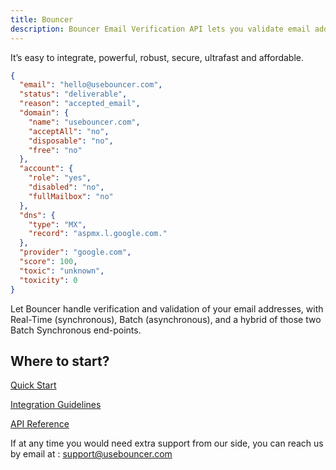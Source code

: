 ```yaml
---
title: Bouncer
description: Bouncer Email Verification API lets you validate email address and verify its deliverability, in the way you want.
---
```


It’s easy to integrate, powerful, robust, secure, ultrafast and affordable.

```json
{
  "email": "hello@usebouncer.com",
  "status": "deliverable",
  "reason": "accepted_email",
  "domain": {
    "name": "usebouncer.com",
    "acceptAll": "no",
    "disposable": "no",
    "free": "no"
  },
  "account": {
    "role": "yes",
    "disabled": "no",
    "fullMailbox": "no"
  },
  "dns": {
    "type": "MX",
    "record": "aspmx.l.google.com."
  },
  "provider": "google.com",
  "score": 100,
  "toxic": "unknown",
  "toxicity": 0
}
```

Let Bouncer handle verification and validation of your email addresses, with Real-Time (synchronous), Batch (asynchronous), and a hybrid of those two Batch Synchronous end-points.

## Where to start?

[Quick Start](/quick-start)

[Integration Guidelines](/integration-guidelines)

[API Reference](/api-reference/real-time/verify-email)


If at any time you would need extra support from our side, you can reach us by email at : support@usebouncer.com


